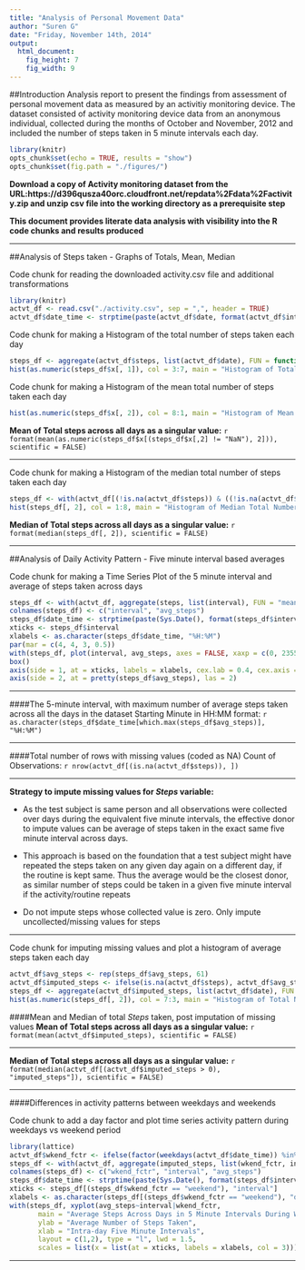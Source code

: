 ```yaml
---
title: "Analysis of Personal Movement Data"
author: "Suren G"
date: "Friday, November 14th, 2014"
output:
  html_document:
    fig_height: 7
    fig_width: 9
---
```

##Introduction
Analysis report to present the findings from assessment of personal movement data as measured by an activitiy monitoring device. The dataset consisted of activity monitoring device data from an anonymous individual, collected during the months of October and November, 2012 and included the number of steps taken in 5 minute intervals each day.


```r
library(knitr)
opts_chunk$set(echo = TRUE, results = "show")
opts_chunk$set(fig.path = "./figures/")
```

**Download a copy of Activity monitoring dataset from the URL:https://d396qusza40orc.cloudfront.net/repdata%2Fdata%2Factivity.zip and unzip csv file into the working directory as a prerequisite step**

**This document provides literate data analysis with visibility into the R code chunks and results produced**


** **

##Analysis of Steps taken - Graphs of Totals, Mean, Median

Code chunk for reading the downloaded activity.csv file and additional transformations
```r
library(knitr)
actvt_df <- read.csv("./activity.csv", sep = ",", header = TRUE)
actvt_df$date_time <- strptime(paste(actvt_df$date, format(actvt_df$interval/100, nsmall = 2), " "), "%Y-%m-%d %H.%M")
```

Code chunk for making a Histogram of the total number of steps taken each day
```r
steps_df <- aggregate(actvt_df$steps, list(actvt_df$date), FUN = function(x) c(format(sum(x, na.rm = TRUE), nsmall = 7), format(mean(x, na.rm = TRUE), nsmall = 7)))
hist(as.numeric(steps_df$x[, 1]), col = 3:7, main = "Histogram of Total Number of Steps Taken Each Day", xlab = "Total Steps Taken Each Day")
```

Code chunk for making a Histogram of the mean total number of steps taken each day
```r
hist(as.numeric(steps_df$x[, 2]), col = 8:1, main = "Histogram of Mean Total Number of Steps Taken Each Day", xlab = "Mean of Total Steps Taken Each Day")
```

**Mean of Total steps across all days as a singular value:** `r format(mean(as.numeric(steps_df$x[(steps_df$x[,2] != "NaN"), 2])), scientific = FALSE)`

** **

Code chunk for making a Histogram of the median total number of steps taken each day
```r
steps_df <- with(actvt_df[(!is.na(actvt_df$steps)) & ((!is.na(actvt_df$steps)) & (actvt_df$steps > 0)), c("date", "steps")], aggregate(steps, by = list(date), FUN = "median"), na.rm = TRUE)
hist(steps_df[, 2], col = 1:8, main = "Histogram of Median Total Number of Steps Taken Each Day", xlab = "Median of Total Steps Taken Each Day")
```

**Median of Total steps across all days as a singular value:** `r format(median(steps_df[, 2]), scientific = FALSE)`

** **

##Analysis of Daily Activity Pattern - Five minute interval based averages

Code chunk for making a Time Series Plot of the 5 minute interval and average of steps taken across days
```r
steps_df <- with(actvt_df, aggregate(steps, list(interval), FUN = "mean", na.rm = TRUE))
colnames(steps_df) <- c("interval", "avg_steps")
steps_df$date_time <- strptime(paste(Sys.Date(), format(steps_df$interval/100, nsmall = 2), " "), "%Y-%m-%d %H.%M")
xticks <- steps_df$interval
xlabels <- as.character(steps_df$date_time, "%H:%M")
par(mar = c(4, 4, 3, 0.5))
with(steps_df, plot(interval, avg_steps, axes = FALSE, xaxp = c(0, 2355, 287), type="l", main="Average of Steps Taken Across Days", ylab="Average Steps Taken", xlab="Intra-day 5 Minute Intervals", col = "blue", lwd = 2, cex = 2, col.lab = "blue", cex.main = 2))
box()
axis(side = 1, at = xticks, labels = xlabels, cex.lab = 0.4, cex.axis = 0.7)
axis(side = 2, at = pretty(steps_df$avg_steps), las = 2)
```

** **

####The 5-minute interval, with maximum number of average steps taken across all the days in the dataset
Starting Minute in HH:MM format: `r as.character(steps_df$date_time[which.max(steps_df$avg_steps)], "%H:%M")`
 
** **

####Total number of rows with missing values (coded as NA)
Count of Observations: `r nrow(actvt_df[(is.na(actvt_df$steps)), ])`

** **

**Strategy to impute missing values for *Steps*  variable:**

- As the test subject is same person and all observations were collected over days during the equivalent five minute intervals, the effective donor to impute values can be average of steps taken in the exact same five minute interval across days.

 - This approach is based on the foundation that a test subject might have repeated the steps taken on any given day again on a different day, if the routine is kept same. Thus the average would be the closest donor, as similar number of steps could be taken in a given five minute interval if the activity/routine repeats
 
 - Do not impute steps whose collected value is zero. Only impute uncollected/missing values for steps
 
** **

Code chunk for imputing missing values and plot a histogram of average steps taken each day
```r
actvt_df$avg_steps <- rep(steps_df$avg_steps, 61)
actvt_df$imputed_steps <- ifelse(is.na(actvt_df$steps), actvt_df$avg_steps, actvt_df$steps)
steps_df <- aggregate(actvt_df$imputed_steps, list(actvt_df$date), FUN = sum)
hist(as.numeric(steps_df[, 2]), col = 7:3, main = "Histogram of Total Number of Steps Taken Each Day", xlab = "Total Steps Taken Each Day")
```

####Mean and Median of total *Steps*  taken, post imputation of missing values
**Mean of Total steps across all days as a singular value:** `r format(mean(actvt_df$imputed_steps), scientific = FALSE)`

** **

**Median of Total steps across all days as a singular value:** `r format(median(actvt_df[(actvt_df$imputed_steps > 0), "imputed_steps"]), scientific = FALSE)`

** **

####Differences in activity patterns between weekdays and weekends

Code chunk to add a day factor and plot time series activity pattern during weekdays vs weekend period
```r
library(lattice)
actvt_df$wkend_fctr <- ifelse(factor(weekdays(actvt_df$date_time)) %in% c("Saturday", "Sunday"), "weekend", "weekday")
steps_df <- with(actvt_df, aggregate(imputed_steps, list(wkend_fctr, interval), FUN = "mean", na.rm = TRUE))
colnames(steps_df) <- c("wkend_fctr", "interval", "avg_steps")
steps_df$date_time <- strptime(paste(Sys.Date(), format(steps_df$interval/100, nsmall = 2), " "), "%Y-%m-%d %H.%M")
xticks <- steps_df[(steps_df$wkend_fctr == "weekend"), "interval"]
xlabels <- as.character(steps_df[(steps_df$wkend_fctr == "weekend"), "date_time"], "%H:%M")
with(steps_df, xyplot(avg_steps~interval|wkend_fctr, 
       main = "Average Steps Across Days in 5 Minute Intervals During Weekend/Weekday",
       ylab = "Average Number of Steps Taken",
       xlab = "Intra-day Five Minute Intervals",
       layout = c(1,2), type = "l", lwd = 1.5,
       scales = list(x = list(at = xticks, labels = xlabels, col = 3))))
```

** **